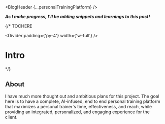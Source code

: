 
<BlogHeader {...personalTrainingPlatform}  />


**_As I make progress, I'll be adding snippets and learnings to this post!_**

{/* TOCHERE

<Divider padding={'py-4'} width={'w-full'} />

# Intro
 */}



## About 
I have much more thought out and ambitious plans for this project. The goal here is to have a complete, AI-infused, end to end personal training platform that maximizes a personal trainer's time, effectiveness, and reach, while providing an integrated, personalized, and engaging experience for the client.